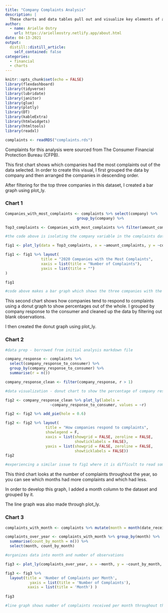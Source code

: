 ```yaml
---
title: "Company Complaints Analysis"
description: |
  These charts and data tables pull out and visualize key elements of a consumer complaints report from 2020. 
author:
  - name: Arielle Ostry
    url: https://arielleostry.netlify.app/about.html
date: 04-13-2021
output:
  distill::distill_article:
    self_contained: false
categories:
  - financial
  - charts
---
```



```r
knitr::opts_chunk$set(echo = FALSE)
library(flexdashboard)
library(tidyverse)
library(lubridate)
library(janitor)
library(glue)
library(plotly)
library(DT)
library(kableExtra)
library(htmlwidgets)
library(htmltools)
library(readxl)

complaints <- readRDS("complaints.rds")
```

Complaints for this analysis were sourced from The Consumer Financial Protection Bureau (CFPB).

This first chart shows which companies had the most complaints out of the data selected. In order to create this visual, I first grouped the data by company and then arranged the companies in descending order. 

After filtering for the top three companies in this dataset, I created a bar graph using plot_ly.

### Chart 1

```r
Companies_with_most_complaints <- complaints %>% select(company) %>% 
                                group_by(company) %>%                                                 summarise(amount_complaints = n()) %>%                                 arrange(desc(amount_complaints))

Top3_complaints <- Companies_with_most_complaints %>% filter(amount_complaints>10000)

#the code above is isolating the company variable in the complaints dataset, we will use this simplified dataset to create a chart in plot_ly to visually show the top companies responsible for the complaints

fig1 <- plot_ly(data = Top3_complaints, x = ~amount_complaints, y = ~company, type = 'bar', name = '2020 Companies with the Most Complaints')

fig1 <- fig1 %>% layout(
                title = "2020 Companies with the Most Complaints",
                xaxis = list(title = "Number of Complaints"),
                yaxis = list(title = "")
)

fig1

#code above makes a bar graph which shows the three companies with the most complaints; I had trouble with making the companies themselves readable, but if you hover over the bars they pop up... maybe we could discuss this in class?


```

This second chart shows how companies tend to respond to complaints using a donut graph to show percentages out of the whole. I grouped by company response to the consumer and cleaned up the data by filtering out blank observations. 

I then created the donut graph using plot_ly.

### Chart 2

```r
#data prep - borrowed from initial analysis markdown file

company_response <- complaints %>% 
  select(company_response_to_consumer) %>% 
  group_by(company_response_to_consumer) %>% 
  summarise(r = n()) 

company_response_clean <- filter(company_response, r > 1)

#data visualization - donut chart to show the percentage of company responses to complaints

fig2 <- company_response_clean %>% plot_ly(labels = 
                    ~company_response_to_consumer, values = ~r)

fig2 <- fig2 %>% add_pie(hole = 0.6)

fig2 <- fig2 %>% layout(
                  title = "How companies respond to complaints",  
                  showlegend = F,
                  xaxis = list(showgrid = FALSE, zeroline = FALSE, 
                               showticklabels = FALSE),
                  yaxis = list(showgrid = FALSE, zeroline = FALSE, 
                               showticklabels = FALSE))
fig2

#experiencing a similar issue to fig1 where it is difficult to read some of the numbers without hovering over... not sure how to fix the situation... perhaps a legend would make more sense?
```
    
This third chart looks at the number of complaints throughout the year, so you can see which months had more complaints and which had less. 

In order to develop this graph, I added a month column to the dataset and grouped by it. 

The line graph was also made through plot_ly.

### Chart 3

```r
complaints_with_month <- complaints %>% mutate(month = month(date_received))

complaints_over_year <- complaints_with_month %>% group_by(month) %>%
  summarise(count_by_month = n()) %>% 
  select(month, count_by_month)

#organizes data into month and number of observations

fig3 <- plot_ly(complaints_over_year, x = ~month, y = ~count_by_month, type = 'scatter', mode = 'lines')

fig3 <- fig3 %>%  
  layout(title = 'Number of Complaints per Month', 
           yaxis = list(title = 'Number of Complaints'), 
          xaxis = list(title = 'Month') )
                       
fig3

#line graph shows number of complaints received per month throughout the year
```

